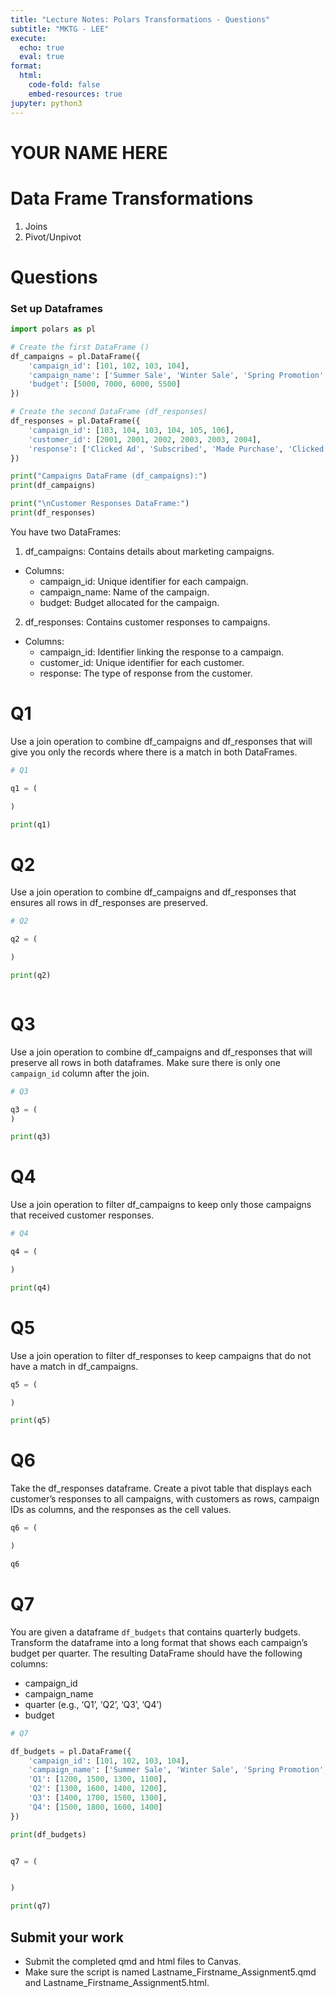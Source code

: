 ```yaml
---
title: "Lecture Notes: Polars Transformations - Questions"
subtitle: "MKTG - LEE"
execute: 
  echo: true
  eval: true
format:
  html:
    code-fold: false
    embed-resources: true
jupyter: python3
---
```



# YOUR NAME HERE

# Data Frame Transformations

1. Joins
2. Pivot/Unpivot


# Questions

### Set up Dataframes
```python

import polars as pl

# Create the first DataFrame ()
df_campaigns = pl.DataFrame({
    'campaign_id': [101, 102, 103, 104],
    'campaign_name': ['Summer Sale', 'Winter Sale', 'Spring Promotion', 'Fall Discounts'],
    'budget': [5000, 7000, 6000, 5500]
})

# Create the second DataFrame (df_responses) 
df_responses = pl.DataFrame({
    'campaign_id': [103, 104, 103, 104, 105, 106],
    'customer_id': [2001, 2001, 2002, 2003, 2003, 2004],
    'response': ['Clicked Ad', 'Subscribed', 'Made Purchase', 'Clicked Ad', 'Subscribed', 'Unsubscribed']
})

print("Campaigns DataFrame (df_campaigns):")
print(df_campaigns)

print("\nCustomer Responses DataFrame:")
print(df_responses)


```

You have two DataFrames:

1. df_campaigns: Contains details about marketing campaigns.

- Columns:
    - campaign_id: Unique identifier for each campaign.
    - campaign_name: Name of the campaign.
    - budget: Budget allocated for the campaign.

2. df_responses: Contains customer responses to campaigns.

- Columns:
    - campaign_id: Identifier linking the response to a campaign.
    - customer_id: Unique identifier for each customer.
    - response: The type of response from the customer.


# Q1

Use a join operation to combine df_campaigns and df_responses that will give you only the records where there is a match in both DataFrames.

```python
# Q1

q1 = (

)

print(q1)

```


# Q2

Use a join operation to combine df_campaigns and df_responses that ensures all rows in df_responses are preserved.

```python
# Q2

q2 = (

)

print(q2)



```

# Q3

Use a join operation to combine df_campaigns and df_responses that will preserve all rows in both dataframes. Make sure there is only one `campaign_id` column after the join.

```python
# Q3

q3 = (
)

print(q3)

```


# Q4

Use a join operation to filter df_campaigns to keep only those campaigns that received customer responses.

```python
# Q4

q4 = (

)

print(q4)


```


# Q5

Use a join operation to filter df_responses to keep campaigns that do not have a match in df_campaigns.


```python

q5 = (

)

print(q5)


```


# Q6

Take the df_responses dataframe. Create a pivot table that displays each customer's responses to all campaigns, with customers as rows, campaign IDs as columns, and the responses as the cell values.

```python

q6 = (

)

q6


```

# Q7

You are given a dataframe `df_budgets` that contains quarterly budgets. Transform the dataframe into a long format that shows each campaign's budget per quarter. The resulting DataFrame should have the following columns:

- campaign_id
- campaign_name
- quarter (e.g., 'Q1', 'Q2', 'Q3', 'Q4')
- budget


```python

# Q7

df_budgets = pl.DataFrame({
    'campaign_id': [101, 102, 103, 104],
    'campaign_name': ['Summer Sale', 'Winter Sale', 'Spring Promotion', 'Fall Discounts'],
    'Q1': [1200, 1500, 1300, 1100],
    'Q2': [1300, 1600, 1400, 1200],
    'Q3': [1400, 1700, 1500, 1300],
    'Q4': [1500, 1800, 1600, 1400]
})

print(df_budgets)


q7 = (


)

print(q7)

```


## Submit your work
- Submit the completed qmd and html files to Canvas.
- Make sure the script is named Lastname_Firstname_Assignment5.qmd and Lastname_Firstname_Assignment5.html.
